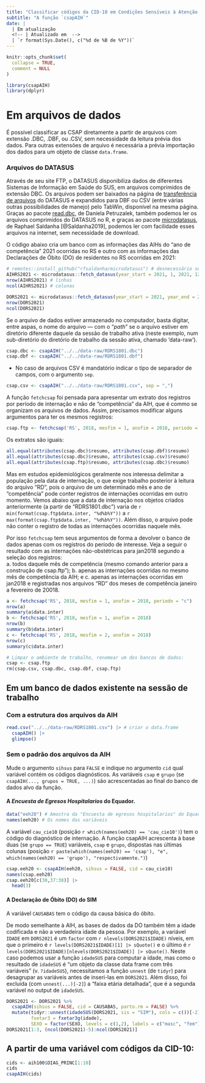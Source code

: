 ```yaml
---
title: "Classificar códigos da CID-10 em Condições Sensíveis à Atenção Primária"
subtitle: "A função `csapAIH`"
date: |
  | Em atualização
  <!-- | Atualizado em  -->
  | `r format(Sys.Date(), c("%d de %B de %Y"))`
---
```


```r
knitr::opts_chunk$set(
  collapse = TRUE,
  comment = NULL
)
```

```r
library(csapAIH)
library(dplyr)
```

# Em arquivos de dados

É possível classificar as CSAP diretamente a partir de arquivos com extensão .DBC, .DBF, ou .CSV, sem necessidade da leitura prévia dos dados. Para outras extensões de arquivo é necessária a prévia importação dos dados para um objeto de classe `data.frame`.

### Arquivos do DATASUS

Através de seu site FTP, o DATASUS disponibiliza dados de diferentes Sistemas de Informação em Saúde do SUS, em arquivos comprimidos de extensão DBC. Os arquivos podem ser baixados na página de [transferência de arquivos](https://datasus.saude.gov.br/transferencia-de-arquivos/) do DATASUS e expandidos para DBF ou CSV (entre várias outras possibilidades de manejo) pelo TabWin, disponível na mesma página. Graças ao pacote [read.dbc](https://github.com/danicat/read.dbc), de Daniela Petruzalek, também podemos ler os arquivos comprimidos do DATASUS no R, e graças ao pacote [microdatasus](https://github.com/rfsaldanha/microdatasus), de Raphael Saldanha [@Saldanha2019], podemos ler com facilidade esses arquivos na internet, sem necessidade de download.

O código abaixo cria um banco com as informações das AIHs do "ano de competência" 2021 ocorridas no RS e outro com as informações das Declarações de Óbito (DO) de residentes no RS ocorridas em 2021:

```r
# remotes::install_github("rfsaldanha/microdatasus") # desnecessário se o pacote estiver instalado
AIHRS2021 <- microdatasus::fetch_datasus(year_start = 2021, 1, 2021, 12, uf = "RS", information_system = "SIH-RD")
nrow(AIHRS2021) # linhas
ncol(AIHRS2021) # colunas

DORS2021 <- microdatasus::fetch_datasus(year_start = 2021, year_end = 2021, uf = "RS", information_system = "SIM-DO")
nrow(DORS2021)
ncol(DORS2021)
```

Se o arquivo de dados estiver armazenado no computador, basta digitar, entre aspas, o nome do arquivo --- com o "_path_" se o arquivo estiver em diretório diferente daquele da sessão de trabalho ativa (neste exemplo, num sub-diretório do diretório de trabalho da sessão ativa, chamado 'data-raw').

<!-- têm o nome de acordo à seguinte estrutura: "RDUFAAMM.DBC", onde "UF" é a Unidade da Federação do hospital de internação e "AA" e "MM" são, respectivamente, o ano e mês "_de referência_", isto é, de faturamento da AIH. Os arquivos são disponibilizados em formato comprimido com a extensão "DBC", na página de ["transferência de arquivos"](https://datasus.saude.gov.br/transferencia-de-arquivos/) do site do DATASUS.  -->

```r
csap.dbc <- csapAIH("../../data-raw/RDRS1801.dbc")
csap.dbf <- csapAIH("../../data-raw/RDRS1801.dbf")
```

- No caso de arquivos CSV é mandatório indicar o tipo de separador de campos, com o argumento `sep`.

```r
csap.csv <- csapAIH("../../data-raw/RDRS1801.csv", sep = ",")
```

A função `fetchcsap` foi pensada para apresentar um extrato dos registros por período de internação e não de "competência" da AIH, que é commo se organizam os arquivos de dados. Assim, precisamos modificar alguns argumentos para ter os mesmos registros:

```r
csap.ftp <- fetchcsap('RS', 2018, mesfim = 1, anofim = 2018, periodo = "competencia")
```

Os extratos são iguais:
```r
all.equal(attributes(csap.dbc)$resumo, attributes(csap.dbf)$resumo)
all.equal(attributes(csap.dbc)$resumo, attributes(csap.csv)$resumo)
all.equal(attributes(csap.ftp)$resumo, attributes(csap.dbc)$resumo)
```

Mas em estudos epidemiológicos geralmente nos interessa delimitar a população pela data de internação, o que exige trabalho posterior à leitura do arquivo "RD", pois o arquivo de um determinado mês e ano de "competência" pode conter registros de internações ocorridas em outro momento. Vemos abaixo que a data de internação nos objetos criados anteriormente (a partir de "RDRS1801.dbc") varia de `r min(format(csap.ftp$data.inter, "%d%b%Y"))` a `r max(format(csap.ftp$data.inter, "%d%b%Y"))`. Além disso, o arquivo pode não conter o registro de todas as internações ocorridas naquele mês.

Por isso `fetchcsap` tem seus argumentos de forma a devolver o banco de dados apenas com os registros do período de interesse. Veja a seguir o resultado com as internações não-obstétricas para jan2018 segundo a seleção dos registros:  
  a. todos daquele mês de competência (mesmo comando anterior para a construção de csap.ftp");
  b. apenas as internações ocorridas no mesmo mês de competência da AIH; e
  c. apenas as internações ocorridas em jan2018 e registradas nos arquivos "RD" dos meses de competência janeiro a fevereiro de 20018.

```r
a <- fetchcsap('RS', 2018, mesfim = 1, anofim = 2018, periodo = "c")
nrow(a)
summary(a$data.inter)
b <- fetchcsap('RS', 2018, mesfim = 1, anofim = 2018)
nrow(b)
summary(b$data.inter)
c <- fetchcsap('RS', 2018, mesfim = 2, anofim = 2018)
nrow(c)
summary(c$data.inter)
```


```r
# Limpar o ambiente de trabalho, renomear um dos bancos de dados:
csap <- csap.ftp
rm(csap.csv, csap.dbc, csap.dbf, csap.ftp)
```

## Em um banco de dados existente na sessão de trabalho

### Com a estrutura dos arquivos da AIH

```r
read.csv("../../data-raw/RDRS1801.csv") |> # criar o data.frame
  csapAIH() |>
  glimpse()
```

### Sem o padrão dos arquivos da AIH

Mude o argumento `sihsus` para `FALSE` e indique no argumento `cid` qual variável contém os códigos diagnósticos. As variáveis `csap` e `grupo` (se `csapAIH(..., grupos = TRUE, ...)`) são acrescentadas ao final do banco de dados alvo da função.

#### A _Encuesta de Egresos Hospitalarios_ do Equador.

```r
data("eeh20") # Amostra da "Encuesta de egresos hospitalarios" do Equador, ano 2020
names(eeh20) # Os nomes das variáveis
```

A variável `cau_cie10` (posição `r which(names(eeh20) == 'cau_cie10')`) tem o código do diagnóstico de internação. A função csapAIH acrescenta à base duas (se `grupo == TRUE`) variáveis, `csap` e `grupo`, dispostas nas últimas colunas (posição `r paste(which(names(eeh20) == 'csap'), "e", which(names(eeh20) == 'grupo'), "respectivamente.")`)

```r
csap.eeh20 <- csapAIH(eeh20, sihsus = FALSE, cid = cau_cie10)
names(csap.eeh20)
csap.eeh20[c(30,37:38)] |>
  head(3)
```

#### A Declaração de Óbito (DO) do SIM

A variável `CAUSABAS` tem o código da causa básica do óbito.

De modo semelhante à AIH, as bases de dados da DO também têm a idade codificada e não a verdadeira idade da pessoa. Por exemplo, a variável `IDADE` em `DORS2021` é um `factor` com `r nlevels(DORS2021$IDADE)` níveis, em que o primeiro é `r levels(DORS2021$IDADE)[1] |> sQuote()`  e o último é `r levels(DORS2021$IDADE)[nlevels(DORS2021$IDADE)] |> sQuote()`. Neste caso podemos usar a função `idadeSUS` para computar a idade, mas como o resultado de `idadeSUS` é "um objeto da classe data frame com três variáveis" (v. `?idadeSUS`), necessitamos a função `unnest` (de `tidyr`) para desagrupar as variáveis antes de inseri-las em `DORS2021`. Além disso, foi excluída (com `unnest(...)[-2]`) a "faixa etária detalhada", que é a segunda variável no output de `idadeSUS`.


```r
DORS2021 <- DORS2021 %>%
  csapAIH(sihsus = FALSE, cid = CAUSABAS, parto.rm = FALSE) %>%
  mutate(tidyr::unnest(idadeSUS(DORS2021, sis = "SIM"), cols = c())[-2],
         fxetar3 = fxetar3g(idade),
         SEXO = factor(SEXO, levels = c(1,2), labels = c("masc", "fem")))
DORS2021[1:3, (ncol(DORS2021)-5):ncol(DORS2021)]
```


## A partir de uma variável com códigos da CID-10:

```r
cids <- aih100$DIAG_PRINC[1:10]
cids
csapAIH(cids)
```
